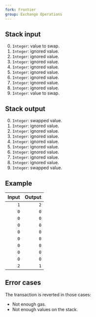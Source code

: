 ```yaml
---
fork: Frontier
group: Exchange Operations
---
```


## Stack input

0. `Integer`: value to swap.
1. `Integer`: ignored value.
2. `Integer`: ignored value.
3. `Integer`: ignored value.
4. `Integer`: ignored value.
5. `Integer`: ignored value.
6. `Integer`: ignored value.
7. `Integer`: ignored value.
8. `Integer`: ignored value.
9. `Integer`: value to swap.

## Stack output

0. `Integer`: swapped value.
1. `Integer`: ignored value.
2. `Integer`: ignored value.
3. `Integer`: ignored value.
4. `Integer`: ignored value.
5. `Integer`: ignored value.
6. `Integer`: ignored value.
7. `Integer`: ignored value.
8. `Integer`: ignored value.
9. `Integer`: swapped value.

## Example

| Input | Output |
|------:|-------:|
| `1` | `2` |
| `0` | `0` |
| `0` | `0` |
| `0` | `0` |
| `0` | `0` |
| `0` | `0` |
| `0` | `0` |
| `0` | `0` |
| `0` | `0` |
| `2` | `1` |

## Error cases

The transaction is reverted in those cases:
- Not enough gas.
- Not enough values on the stack.
